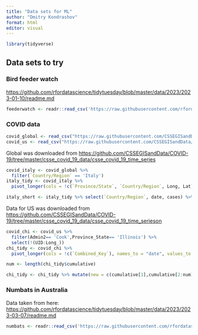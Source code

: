 ```yaml
---
title: "Data sets for ML"
author: "Dmitry Kondrashov"
format: html
editor: visual
---
```


```r
library(tidyverse)
```

## Data sets to try

### Bird feeder watch

<https://github.com/rfordatascience/tidytuesday/blob/master/data/2023/2023-01-10/readme.md>

```r
feederwatch <- readr::read_csv('https://raw.githubusercontent.com/rfordatascience/tidytuesday/master/data/2023/2023-01-10/PFW_2021_public.csv')
```

### COVID data

```r
covid_global <- read_csv("https://raw.githubusercontent.com/CSSEGISandData/COVID-19/master/csse_covid_19_data/csse_covid_19_time_series/time_series_covid19_confirmed_global.csv")
covid_us <- read_csv("https://raw.githubusercontent.com/CSSEGISandData/COVID-19/master/csse_covid_19_data/csse_covid_19_time_series/time_series_covid19_confirmed_US.csv")
```

Global was downloaded from <https://github.com/CSSEGISandData/COVID-19/tree/master/csse_covid_19_data/csse_covid_19_time_series>

```r
covid_italy <- covid_global %>% 
  filter(`Country/Region` == 'Italy')
italy_tidy <- covid_italy %>% 
  pivot_longer(cols = !c(`Province/State`, `Country/Region`, Long, Lat), names_to = "date", values_to = "cases")

italy_short <- italy_tidy %>% select(`Country/Region`, date, cases) %>%  filter (mdy(date) %in% seq(ymd('2020-02-01'),ymd('2020-03-29'), by = 'days'))
```

Data for US was downloaded from <https://github.com/CSSEGISandData/COVID-19/tree/master/csse_covid_19_data/csse_covid_19_time_serieson>

```r
covid_chi <- covid_us %>% 
  filter(Admin2== 'Cook',Province_State== 'Illinois') %>%
  select(!(UID:Long_))
chi_tidy <- covid_chi %>% 
  pivot_longer(cols = !c(`Combined_Key`), names_to = "date", values_to = "cumulative")

num <- length(chi_tidy$cumulative)

chi_tidy <- chi_tidy %>% mutate(new = c(cumulative[1],cumulative[2:num]) - c(0,cumulative[1:(num-1)]))
```

### Numbats in Australia

Data taken from here: <https://github.com/rfordatascience/tidytuesday/blob/master/data/2023/2023-03-07/readme.md>

```r
numbats <- readr::read_csv('https://raw.githubusercontent.com/rfordatascience/tidytuesday/master/data/2023/2023-03-07/numbats.csv')
```
